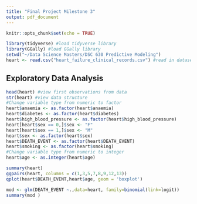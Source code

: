 ```yaml
---
title: "Final Project Milestone 3"
output: pdf_document
---
```


```r
knitr::opts_chunk$set(echo = TRUE)
```



```r
library(tidyverse) #load tidyverse library
library(GGally) #load GGally library
setwd("~/Data Science Masters/DSC 630 Predictive Modeling")
heart <- read.csv("heart_failure_clinical_records.csv") #read in dataset
```

## Exploratory Data Analysis


```r
head(heart) #view first observations from data
str(heart) #view data structure
#Change variable type from numeric to factor
heart$anaemia <- as.factor(heart$anaemia)
heart$diabetes <- as.factor(heart$diabetes)
heart$high_blood_pressure <- as.factor(heart$high_blood_pressure)
heart[heart$sex == 0,]$sex <- "F"
heart[heart$sex == 1,]$sex <- "M"
heart$sex <- as.factor(heart$sex)
heart$DEATH_EVENT <- as.factor(heart$DEATH_EVENT)
heart$smoking <- as.factor(heart$smoking)
#Change variable type from numeric to integer
heart$age <- as.integer(heart$age)
```

```r
summary(heart)
ggpairs(heart, columns = c(1,3,5,7,8,9,12,13))
qplot(heart$DEATH_EVENT,heart$age, geom = 'boxplot')
```
```r
mod <- glm(DEATH_EVENT ~.,data=heart, family=binomial(link=logit))
summary(mod )
```




